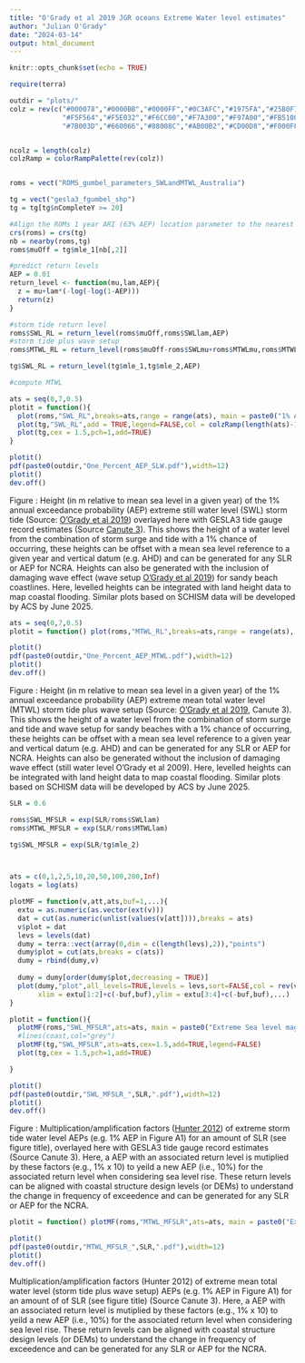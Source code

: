 ```yaml
---
title: "O'Grady et al 2019 JGR oceans Extreme Water level estimates"
author: "Julian O'Grady"
date: "2024-03-14"
output: html_document
---
```


```r
knitr::opts_chunk$set(echo = TRUE)
```

```r
require(terra)

outdir = "plots/"
colz = rev(c("#000078","#0000BB","#0000FF","#0C3AFC","#1975FA","#25B0F7","#32EBF5","#73EEE6","#B4F1D7","#F5F5C8",
             "#F5F564","#F5E032","#F6CC00","#F7A300","#F97A00","#FB5100","#FF0000","#DA0006","#B5000D","#910014",
             "#7B003D","#660066","#88008C","#AB00B2","#CD00D8","#F000FF","#CAA6DE","#DBA7DD","#EDA9D2"))#,"#FFABC7") )


ncolz = length(colz)
colzRamp = colorRampPalette(rev(colz))



```

```r

roms = vect("ROMS_gumbel_parameters_SWLandMTWL_Australia")

tg = vect("gesla3_fgumbel_shp")
tg = tg[tg$nCompleteY >= 20]

#Align the ROMs 1 year ARI (63% AEP) location parameter to the nearest tide gauge value following O'Grady et al 2019 and Haigh et al. 2014.
crs(roms) = crs(tg)
nb = nearby(roms,tg)
roms$muOff = tg$mle_1[nb[,2]]

```

```r

#predict return levels
AEP = 0.01
return_level <- function(mu,lam,AEP){
  z = mu+lam*(-log(-log(1-AEP)))
  return(z)
}

#storm tide return level
roms$SWL_RL = return_level(roms$muOff,roms$SWLlam,AEP)
#storm tide plus wave setup
roms$MTWL_RL = return_level(roms$muOff-roms$SWLmu+roms$MTWLmu,roms$MTWLlam,AEP)

tg$SWL_RL = return_level(tg$mle_1,tg$mle_2,AEP)

#compute MTWL
```

```r

ats = seq(0,7,0.5)
plotit = function(){
  plot(roms,"SWL_RL",breaks=ats,range = range(ats), main = paste0("1% AEP extreme SWL (reletive to MSL of that year)"),type = "continuous",col = colzRamp(length(ats)-1))
  plot(tg,"SWL_RL",add = TRUE,legend=FALSE,col = colzRamp(length(ats)-1),cex = 1.5,breaks=ats,range = range(ats))
  plot(tg,cex = 1.5,pch=1,add=TRUE)
}

plotit()
pdf(paste0(outdir,"One_Percent_AEP_SLW.pdf"),width=12)
plotit()
dev.off()
```
Figure : Height (in m relative to mean sea level in a given year) of the 1% annual exceedance probability (AEP) extreme still water level (SWL) storm tide  (Source: [O’Grady et al 2019](https://agupubs.onlinelibrary.wiley.com/doi/full/10.1029/2018JC014871)) overlayed here with GESLA3 tide gauge record estimates (Source [Canute 3](https://shiny.csiro.au/Canute3_0/)). This shows the height of a water level from the combination of storm surge and tide with a 1% chance of occurring, these heights can be offset with a mean sea level reference to a given year and vertical datum (e.g. AHD) and can be generated for any SLR or AEP for NCRA. Heights can also be generated with the inclusion of damaging wave effect (wave setup [O’Grady et al 2019](https://agupubs.onlinelibrary.wiley.com/doi/full/10.1029/2018JC014871)) for sandy beach coastlines. Here, levelled heights can be integrated with land height data to map coastal flooding. Similar plots based on SCHISM data will be developed by ACS by June 2025.

```r

ats = seq(0,7,0.5)
plotit = function() plot(roms,"MTWL_RL",breaks=ats,range = range(ats), main = paste0("1% AEP extreme MTWL (reletive to MSL of that year)"),type = "continuous",col = colzRamp(length(ats)-1))

plotit()
pdf(paste0(outdir,"One_Percent_AEP_MTWL.pdf"),width=12)
plotit()
dev.off()

```
Figure : Height (in m relative to mean sea level in a given year) of the 1% annual exceedance probability (AEP) extreme mean total water level (MTWL) storm tide plus wave setup  (Source: [O’Grady et al 2019](https://agupubs.onlinelibrary.wiley.com/doi/full/10.1029/2018JC014871), Canute 3). This shows the height of a water level from the combination of storm surge and tide and wave setup for sandy beaches with a 1% chance of occurring, these heights can be offset with a mean sea level reference to a given year and vertical datum (e.g. AHD) and can be generated for any SLR or AEP for NCRA. Heights can also be generated without the inclusion of damaging wave effect (still water level O’Grady et al 2009). Here, levelled heights can be integrated with land height data to map coastal flooding. Similar plots based on SCHISM data will be developed by ACS by June 2025.

```r

SLR = 0.6

roms$SWL_MFSLR = exp(SLR/roms$SWLlam)
roms$MTWL_MFSLR = exp(SLR/roms$MTWLlam)

tg$SWL_MFSLR = exp(SLR/tg$mle_2)



ats = c(0,1,2,5,10,20,50,100,200,Inf)
logats = log(ats)

plotMF = function(v,att,ats,buf=1,...){
  extu = as.numeric(as.vector(ext(v)))
  dat = cut(as.numeric(unlist(values(v[att]))),breaks = ats)
  v$plot = dat
  levs = levels(dat)
  dumy = terra::vect(array(0,dim = c(length(levs),2)),"points")
  dumy$plot = cut(ats,breaks = c(ats))
  dumy = rbind(dumy,v)
  
  dumy = dumy[order(dumy$plot,decreasing = TRUE)]
  plot(dumy,"plot",all_levels=TRUE,levels = levs,sort=FALSE,col = rev(viridis::viridis(length(ats-1))),
       xlim = extu[1:2]+c(-buf,buf),ylim = extu[3:4]+c(-buf,buf),...)
}

plotit = function(){
  plotMF(roms,"SWL_MFSLR",ats=ats, main = paste0("Extreme Sea level magnification factor for ",SLR,"m of SLR"))
  #lines(coast,col="grey")
  plotMF(tg,"SWL_MFSLR",ats=ats,cex=1.5,add=TRUE,legend=FALSE)
  plot(tg,cex = 1.5,pch=1,add=TRUE)

}

plotit()
pdf(paste0(outdir,"SWL_MFSLR_",SLR,".pdf"),width=12)
plotit()
dev.off()

```
Figure : Multiplication/amplification factors ([Hunter 2012](https://link.springer.com/article/10.1007/s10584-011-0332-1)) of extreme storm tide water level AEPs (e.g. 1% AEP in Figure A1) for an amount of SLR (see figure title), overlayed here with GESLA3 tide gauge record estimates (Source Canute 3). Here, a AEP with an associated return level is mutiplied by these factors (e.g., 1% x 10) to yeild a new AEP (i.e., 10%) for the associated return level when considering sea level rise. These return levels can be aligned with coastal structure design levels (or DEMs) to understand the change in frequency of exceedence and can be generated for any SLR or AEP for the NCRA.
```r

plotit = function() plotMF(roms,"MTWL_MFSLR",ats=ats, main = paste0("Extreme Sea level magnification factor for ",SLR,"m of SLR"))

plotit()
pdf(paste0(outdir,"MTWL_MFSLR_",SLR,".pdf"),width=12)
plotit()
dev.off()


```
Multiplication/amplification factors (Hunter 2012) of extreme mean total water level (storm tide plus wave setup) AEPs (e.g. 1% AEP in Figure A1) for an amount of of SLR (see figure title) (Source Canute 3). Here, a AEP with an associated return level is mutiplied by these factors (e.g., 1% x 10) to yeild a new AEP (i.e., 10%) for the associated return level when considering sea level rise. These return levels can be aligned with coastal structure design levels (or DEMs) to understand the change in frequency of exceedence and can be generated for any SLR or AEP for the NCRA.    
